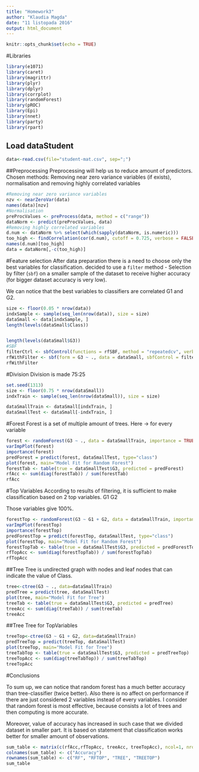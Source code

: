 ---
title: "Homework3"
author: "Klaudia Magda"
date: "11 listopada 2016"
output: html_document
---

```{r setup, include=FALSE}
knitr::opts_chunk$set(echo = TRUE)
```



#Libraries
```{r, message=FALSE, warning=FALSE}
library(e1071)
library(caret)
library(magrittr)
library(plyr)
library(dplyr)
library(corrplot)
library(randomForest)
library(pROC)
library(Epi)
library(nnet)
library(party)
library(rpart)

```

## Load dataStudent


```{r, echo=TRUE, message=FALSE, warning=FALSE, fig.align='center'}
data<-read.csv(file="student-mat.csv", sep=";")


```


##Preprocessing
Preprocessing will help us to reduce amount of predictors. Chosen methods: Removing near zero variance variables (if exists), normalisation and removing highly correlated variables
```{r, echo=TRUE, message=FALSE, warning=FALSE}


#Removing near zero variance variables
nzv <- nearZeroVar(data)
names(data)[nzv]
#Normalisation
preProcValues <- preProcess(data, method = c("range"))
dataNorm <- predict(preProcValues, data)
#Removing highly correlated variables
d.num <- dataNorm %>% select(which(sapply(dataNorm, is.numeric)))
too_high <- findCorrelation(cor(d.num), cutoff = 0.725, verbose = FALSE)
names(d.num)[too_high]
data = dataNorm[,-c(too_high)]

```

#Feature selection
After data preparation there is a need to choose only the best variables for classification.  decided to use a `filter` method - Selection by filter (`sbf`) on a smaller sample of the dataset to receive higher accuracy (for bigger dataset accuracy is very low).

We can notice that the best variables to classifiers are correlated G1 and G2. 
```{r, echo=TRUE, message=FALSE, warning=FALSE}
size <- floor(0.05 * nrow(data))
indxSample <- sample(seq_len(nrow(data)), size = size)
dataSmall <- data[indxSample, ]
length(levels(dataSmall$Class))


length(levels(dataSmall$G3))
#SBF
filterCtrl <- sbfControl(functions = rfSBF, method = "repeatedcv", verbose = FALSE, repeats = 5)
rfWithFilter <- sbf(form = G3 ~ ., data = dataSmall, sbfControl = filterCtrl, allowParallel = TRUE, variables=TRUE)
rfWithFilter

```
#Division
Division is made 75:25
```{r, echo=TRUE, message=FALSE, warning=FALSE}
set.seed(1313)
size <- floor(0.75 * nrow(dataSmall))
indxTrain <- sample(seq_len(nrow(dataSmall)), size = size)

dataSmallTrain <- dataSmall[indxTrain, ]
dataSmallTest <- dataSmall[-indxTrain, ]
```
#Forest
Forest is a set of multiple amount of trees. Here -> for every variable
```{r, echo=TRUE, message=FALSE, warning=FALSE, fig.align='center'}
forest <- randomForest(G3 ~ ., data = dataSmallTrain, importance = TRUE, na.action = na.omit)
varImpPlot(forest)
importance(forest)
predForest = predict(forest, dataSmallTest, type="class")
plot(forest, main="Model Fit for Random Forest")
forestTab <- table(true = dataSmallTest$G3, predicted = predForest)
rfAcc <- sum(diag(forestTab)) / sum(forestTab)
rfAcc
```

#Top Variables
According to results of filtering, it is sufficient to make classification based on 2 top variables. 
G1 G2


Those variables give 100%.
```{r, echo=TRUE, message=FALSE, warning=FALSE, fig.align='center'}
forestTop <- randomForest(G3 ~ G1 + G2, data = dataSmallTrain, importance = TRUE, na.action = na.omit)
varImpPlot(forestTop)
importance(forestTop)
predForestTop = predict(forestTop, dataSmallTest, type="class")
plot(forestTop, main="Model Fit for Random Forest")
forestTopTab <- table(true = dataSmallTest$G3, predicted = predForestTop)
rfTopAcc <- sum(diag(forestTopTab)) / sum(forestTopTab)
rfTopAcc
```


##Tree
Tree is undirected graph with nodes and leaf nodes that can indicate the value of Class.
```{r, echo=TRUE, message=FALSE, warning=FALSE}

tree<-ctree(G3 ~ ., data=dataSmallTrain)
predTree = predict(tree, dataSmallTest)
plot(tree, main="Model Fit for Tree")
treeTab <- table(true = dataSmallTest$G3, predicted = predTree)
treeAcc <- sum(diag(treeTab)) / sum(treeTab)
treeAcc
```

##Tree
Tree for TopVariables

```{r, echo=TRUE, message=FALSE, warning=FALSE}

treeTop<-ctree(G3 ~ G1 + G2, data=dataSmallTrain)
predTreeTop = predict(treeTop, dataSmallTest)
plot(treeTop, main="Model Fit for Tree")
treeTabTop <- table(true = dataSmallTest$G3, predicted = predTreeTop)
treeTopAcc <- sum(diag(treeTabTop)) / sum(treeTabTop)
treeTopAcc


```


#Conclusions

To sum up, we can notice that random forest has a much better accuracy than tree-classifier (twice better). Also there is no affect on performance if there are just considered 2 variables instead of every variables. I consider that random forest is most effective, because consists a lot of trees and then computing is more accurate.

Moreover, value of accuracy has increased in such case that we divided dataset in smaller part. It is based on statement that classification works better for smaller amount of observations.
```{r, echo=FALSE, message=FALSE, warning=FALSE}
sum_table <- matrix(c(rfAcc,rfTopAcc, treeAcc, treeTopAcc), ncol=1, nrow = 4 , byrow = TRUE)
colnames(sum_table) <- c("Accuracy")
rownames(sum_table) <- c("RF", "RFTOP", "TREE", "TREETOP")
sum_table
```